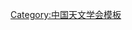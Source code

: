 {{Navbox
| name   = 中国天文学会第二届理事会
| title  = [[中国天文学会]]第二届理事会
| above  = 1962年8月－1978年8月
| bodyclass = hlist
| group1 = 理事长
| list1  = [[张钰哲]]
| group2 = 副理事长
| list2  = 
* [[程茂蘭]]
* [[戴文賽]]
* [[李珩|李　珩]]
| group3 = 常务理事
| list3  = 
* [[傅甲三|付甲三]]
* [[萧光甲|肖光甲]]
* [[赵进义]]
* [[龚惠人]]
| group4 = 理事
| list4  = 
* [[万籁|万　籁]]
* [[王绶琯]]
* [[叶企孙]]
* [[朱人俊]]
* [[邹仪新]]
* [[易照华]]
* [[周尊博]]
* [[陈彪|陈　彪]]
* [[陈遵妫]]
* [[冯克嘉]]
* [[贺天健 (天文学家)|贺天健]]
| group5 = 秘书长
| list5  = [[赵却民]]
| group6 = 副秘书长
| list6  = [[龚树模]]
| group7 = 秘书
| list7  =
* [[黄建树]]
* [[洪斯溢]]
* [[苗永瑞]]
* [[卢央|卢　央]]
}}<noinclude>
{{collapsible option}}
[[Category:中国天文学会模板]]
</noinclude>